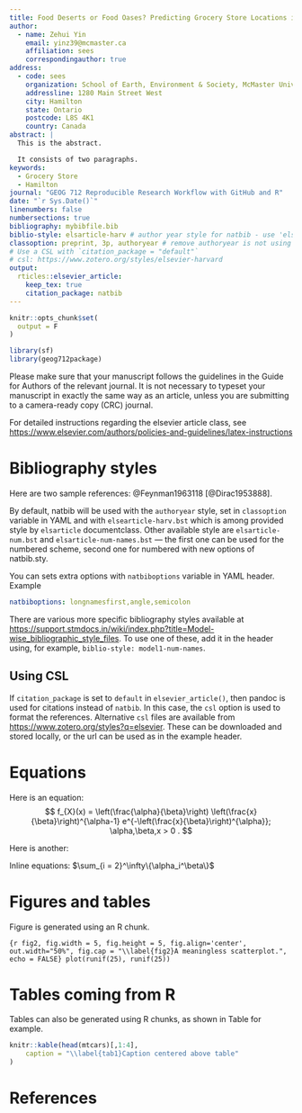 ```yaml
---
title: Food Deserts or Food Oases? Predicting Grocery Store Locations in Hamilton, Ontario
author:
  - name: Zehui Yin
    email: yinz39@mcmaster.ca
    affiliation: sees
    correspondingauthor: true
address:
  - code: sees
    organization: School of Earth, Environment & Society, McMaster University
    addressline: 1280 Main Street West
    city: Hamilton
    state: Ontario
    postcode: L8S 4K1
    country: Canada
abstract: |
  This is the abstract.

  It consists of two paragraphs.
keywords: 
  - Grocery Store
  - Hamilton
journal: "GEOG 712 Reproducible Research Workflow with GitHub and R"
date: "`r Sys.Date()`"
linenumbers: false
numbersections: true
bibliography: mybibfile.bib
biblio-style: elsarticle-harv # author year style for natbib - use 'elsarticle-num' or 'elsarticle-num-names' for numbered scheme
classoption: preprint, 3p, authoryear # remove authoryear is not using `elsarticle-harv`
# Use a CSL with `citation_package = "default"`
# csl: https://www.zotero.org/styles/elsevier-harvard
output: 
  rticles::elsevier_article:
    keep_tex: true
    citation_package: natbib
---
```


```r
knitr::opts_chunk$set(
  output = F
)
```

```r
library(sf)
library(geog712package)
```























Please make sure that your manuscript follows the guidelines in the 
Guide for Authors of the relevant journal. It is not necessary to 
typeset your manuscript in exactly the same way as an article, 
unless you are submitting to a camera-ready copy (CRC) journal.

For detailed instructions regarding the elsevier article class, see   <https://www.elsevier.com/authors/policies-and-guidelines/latex-instructions>

# Bibliography styles

Here are two sample references: @Feynman1963118 [@Dirac1953888].

By default, natbib will be used with the `authoryear` style, set in `classoption` variable in YAML and with `elsearticle-harv.bst` which is among provided style by `elsarticle` documentclass. Other available style are `elsarticle-num.bst` and `elsarticle-num-names.bst` — the first one can be used for the numbered scheme, second one for numbered with new options of natbib.sty. 

You can sets extra options with `natbiboptions` variable in YAML header. Example 
```yaml
natbiboptions: longnamesfirst,angle,semicolon
```

There are various more specific bibliography styles available at
<https://support.stmdocs.in/wiki/index.php?title=Model-wise_bibliographic_style_files>. 
To use one of these, add it in the header using, for example, `biblio-style: model1-num-names`.

## Using CSL 

If `citation_package` is set to `default` in `elsevier_article()`, then pandoc is used for citations instead of `natbib`. In this case, the `csl` option is used to format the references. Alternative `csl` files are available from <https://www.zotero.org/styles?q=elsevier>. These can be downloaded
and stored locally, or the url can be used as in the example header.

# Equations

Here is an equation:
$$ 
  f_{X}(x) = \left(\frac{\alpha}{\beta}\right)
  \left(\frac{x}{\beta}\right)^{\alpha-1}
  e^{-\left(\frac{x}{\beta}\right)^{\alpha}}; 
  \alpha,\beta,x > 0 .
$$

Here is another:
\begin{align}
  a^2+b^2=c^2.
\end{align}

Inline equations: $\sum_{i = 2}^\infty\{\alpha_i^\beta\}$

# Figures and tables

Figure \ref{fig2} is generated using an R chunk.

```{r fig2, fig.width = 5, fig.height = 5, fig.align='center', out.width="50%", fig.cap = "\\label{fig2}A meaningless scatterplot.", echo = FALSE}
plot(runif(25), runif(25))
```

# Tables coming from R

Tables can also be generated using R chunks, as shown in Table \ref{tab1} for example.

```r
knitr::kable(head(mtcars)[,1:4], 
    caption = "\\label{tab1}Caption centered above table"
)
```

# References {-}

